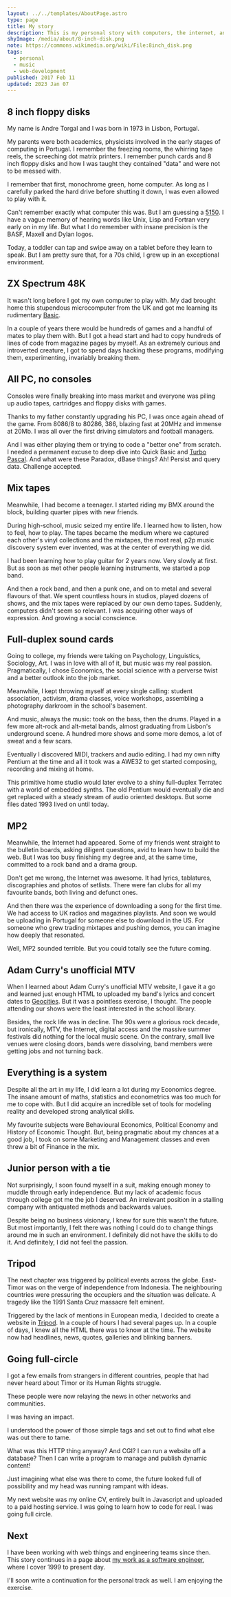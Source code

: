 ```yaml
---
layout: ../../templates/AboutPage.astro
type: page
title: My story
description: This is my personal story with computers, the internet, and the web. I don't expect you to read this. It's mostly a writing exercise, a reflection about how I arrived here, and I hope it helps me better understand where I am going. So if you do read it, drop me a line, I'd love to hear what you make of it. ;-)
shyImage: /media/about/8-inch-disk.png
note: https://commons.wikimedia.org/wiki/File:8inch_disk.png
tags:
  - personal
  - music
  - web-development
published: 2017 Feb 11
updated: 2023 Jan 07
---
```



## 8 inch floppy disks

My name is Andre Torgal and I was born in 1973 in Lisbon, Portugal.

My parents were both academics, physicists involved in the early stages of computing in Portugal. I remember the freezing rooms, the whirring tape reels, the screeching dot matrix printers. I remember punch cards and 8 inch floppy disks and how I was taught they contained "data" and were not to be messed with.

<Year y={1981} />

I remember that first, monochrome green, home computer. As long as I carefully parked the hard drive before shutting it down, I was even allowed to play with it.

Can't remember exactly what computer this was. But I am guessing a [5150](https://en.wikipedia.org/wiki/IBM_Personal_Computer). I have a vague memory of hearing words like Unix, Lisp and Fortran very early on in my life. But what I do remember with insane precision is the BASF, Maxell and Dylan logos.

Today, a toddler can tap and swipe away on a tablet before they learn to speak. But I am pretty sure that, for a 70s child, I grew up in an exceptional environment.

<Year y={1982} />

## ZX Spectrum 48K

It wasn't long before I got my own computer to play with. My dad brought home this stupendous microcomputer from the UK and got me learning its rudimentary [Basic](http://www.worldofspectrum.org/ZXBasicManual/).

In a couple of years there would be hundreds of games and a handful of mates to play them with. But I got a head start and had to copy hundreds of lines of code from magazine pages by myself. As an extremely curious and introverted creature, I got to spend days hacking these programs, modifying them, experimenting, invariably breaking them.

## All PC, no consoles

Consoles were finally breaking into mass market and everyone was piling up audio tapes, cartridges and floppy disks with games.

<Year y={1985} />

Thanks to my father constantly upgrading his PC, I was once again ahead of the game. From 8086/8 to 80286, 386, blazing fast at 20MHz and immense at 20Mb. I was all over the first driving simulators and football managers.

And I was either playing them or trying to code a "better one" from scratch. I needed a permanent excuse to deep dive into Quick Basic and [Turbo Pascal](https://en.wikipedia.org/wiki/Turbo_Pascal). And what were these Paradox, dBase things? Ah! Persist and query data. Challenge accepted.

## Mix tapes

Meanwhile, I had become a teenager. I started riding my BMX around the block, building quarter pipes with new friends.

During high-school, music seized my entire life. I learned how to listen, how to feel, how to play. The tapes became the medium where we captured each other's vinyl collections and the mixtapes, the most real, p2p music discovery system ever invented, was at the center of everything we did.

<Year y={1988} />

I had been learning how to play guitar for 2 years now. Very slowly at first. But as soon as met other people learning instruments, we started a pop band.

And then a rock band, and then a punk one, and on to metal and several flavours of that. We spent countless hours in studios, played dozens of shows, and the mix tapes were replaced by our own demo tapes. Suddenly, computers didn't seem so relevant. I was acquiring other ways of expression. And growing a social conscience.

<Year y={1991} />

## Full-duplex sound cards

Going to college, my friends were taking on Psychology, Linguistics, Sociology, Art. I was in love with all of it, but music was my real passion. Pragmatically, I chose Economics, the social science with a perverse twist and a better outlook into the job market.

Meanwhile, I kept throwing myself at every single calling: student association, activism, drama classes, voice workshops, assembling a photography darkroom in the school's basement.

And music, always the music: took on the bass, then the drums. Played in a few more alt-rock and alt-metal bands, almost graduating from Lisbon's underground scene. A hundred more shows and some more demos, a lot of sweat and a few scars.

<Year y={1993} />

Eventually I discovered MIDI, trackers and audio editing. I had my own nifty Pentium at the time and all it took was a AWE32 to get started composing, recording and mixing at home.

This primitive home studio would later evolve to a shiny full-duplex Terratec with a world of embedded synths. The old Pentium would eventually die and get replaced with a steady stream of audio oriented desktops. But some files dated 1993 lived on until today.

## MP2

Meanwhile, the Internet had appeared. Some of my friends went straight to the bulletin boards, asking diligent questions, avid to learn how to build the web. But I was too busy finishing my degree and, at the same time, committed to a rock band and a drama group.

<Year y={1994} />

Don't get me wrong, the Internet was awesome. It had lyrics, tablatures, discographies and photos of setlists. There were fan clubs for all my favourite bands, both living and defunct ones.

And then there was the experience of downloading a song for the first time. We had access to UK radios and magazines playlists. And soon we would be uploading in Portugal for someone else to download in the US. For someone who grew trading mixtapes and pushing demos, you can imagine how deeply that resonated.

Well, MP2 sounded terrible. But you could totally see the future coming.

## Adam Curry's unofficial MTV

When I learned about Adam Curry's unofficial MTV website, I gave it a go and learned just enough HTML to uploaded my band's lyrics and concert dates to [Geocities](https://geocities). But it was a pointless exercise, I thought. The people attending our shows were the least interested in the school library.

<Year y={1995} />

Besides, the rock life was in decline. The 90s were a glorious rock decade, but ironically, MTV, the Internet, digital access and the massive summer festivals did nothing for the local music scene. On the contrary, small live venues were closing doors, bands were dissolving, band members were getting jobs and not turning back.

<Year y={1996} />

## Everything is a system

Despite all the art in my life, I did learn a lot during my Economics degree. The insane amount of maths, statistics and econometrics was too much for me to cope with. But I did acquire an incredible set of tools for modeling reality and developed strong analytical skills.

My favourite subjects were Behavioural Economics, Political Economy and History of Economic Thought. But, being pragmatic about my chances at a good job, I took on some Marketing and Management classes and even threw a bit of Finance in the mix.

<Year y={1997} />

## Junior person with a tie

Not surprisingly, I soon found myself in a suit, making enough money to muddle through early independence. But my lack of academic focus through college got me the job I deserved. An irrelevant position in a stalling company with antiquated methods and backwards values.

Despite being no business visionary, I knew for sure this wasn't the future. But most importantly, I felt there was nothing I could do to change things around me in such an environment. I definitely did not have the skills to do it. And definitely, I did not feel the passion.

<Year y={1998} />

## Tripod

The next chapter was triggered by political events across the globe. East-Timor was on the verge of independence from Indonesia. The neighbouring countries were pressuring the occupiers and the situation was delicate. A tragedy like the 1991 Santa Cruz massacre felt eminent.

Triggered by the lack of mentions in European media, I decided to create a website in [Tripod](https://tripod). In a couple of hours I had several pages up. In a couple of days, I knew all the HTML there was to know at the time. The website now had headlines, news, quotes, galleries and blinking banners.

## Going full-circle

I got a few emails from strangers in different countries, people that had never heard about Timor or its Human Rights struggle.

These people were now relaying the news in other networks and communities.

I was having an impact.

<Year y={1999} />

I understood the power of those simple tags and set out to find what else was out there to tame.

What was this HTTP thing anyway? And CGI? I can run a website off a database? Then I can write a program to manage and publish dynamic content!

Just imagining what else was there to come, the future looked full of possibility and my head was running rampant with ideas.

My next website was my online CV, entirely built in Javascript and uploaded to a paid hosting service. I was going to learn how to code for real. I was going full circle.

## Next

I have been working with web things and engineering teams since then. This story continues in a page about [my work as a software engineer](/about/work), where I cover 1999 to present day.

I'll soon write a continuation for the personal track as well. I am enjoying the exercise.
